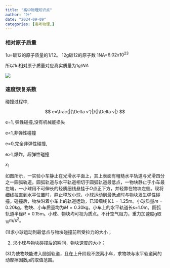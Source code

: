 ```yaml
---
title: "高中物理知识点"
author: "叶"
date: "2024-09-09"
categories: [高考物理,]
---
```


### 相对原子质量

1u=碳12的原子质量的1/12。 12g碳12的原子数 1NA=$6.02 x 10^{23}$

所以1u相对原子质量对应真实质量为$1g/NA$

![](images/paste-1.png)

### 速度恢复系数

碰撞过程中,

$$
e=\frac{|{\Delta v'}|}{|\Delta v|} 
$$

e=1, 弹性碰撞,没有机械能损失

e\<1,非弹性碰撞

e=0,完全非弹性碰撞,

e\>1,爆炸，超弹性碰撞

$x_1$


如图所示，一实验小车静止在光滑水平面上，其上表面有粗糙水平轨道与光滑四分之一圆弧轨道。圆弧轨道与水平轨道相切于圆弧轨道最低点，一物块静止于小车最左端，一小球用不可伸长的轻质细线悬挂于$O$点正下方，并轻靠在物块左侧。现将细线拉直到水平位置时，静止释放小球，小球运动到最低点时与物块发生弹性碰撞。碰撞后，物块沿着小车上的轨道运动，已知细线长$L=1.25$m。小球质量$m=0.20$kg。物块、小车质量均为$M=0.30$kg。小车上的水平轨道长s=1.0m。圆弧轨道半径$R=0.15$m。小球、物块均可视为质点。不计空气阻力，重力加速度g$\text{取 }_10\mathrm{m/ s^2}$。

(1)求小球运动到最低点与物块碰撞前所受拉力的大小；

(2) 求小球与物块碰撞后的瞬间，物块速度的大小；

(3)为使物块能进入圆弧轨道，且在上升阶段不脱离小车，求物块与水平轨道间的动摩擦因数$\mu$的取值范围。